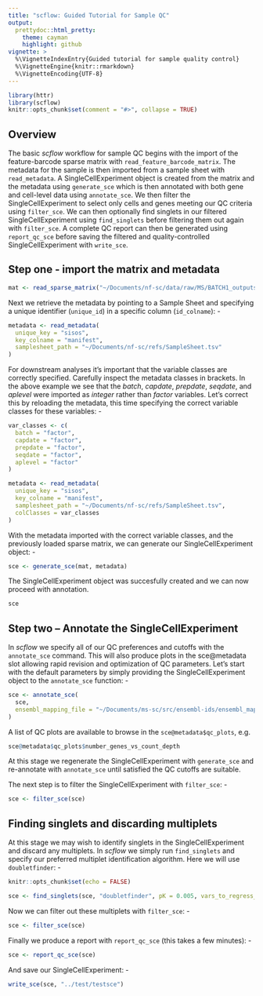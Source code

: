 ```yaml
---
title: "scflow: Guided Tutorial for Sample QC"
output: 
  prettydoc::html_pretty:
    theme: cayman
    highlight: github
vignette: >
  %\VignetteIndexEntry{Guided tutorial for sample quality control}
  %\VignetteEngine{knitr::rmarkdown}
  %\VignetteEncoding{UTF-8}
---
```


```r
library(httr)
library(scflow)
knitr::opts_chunk$set(comment = "#>", collapse = TRUE)
```

## Overview
The basic _scflow_ workflow for sample QC begins with the import of the feature-barcode sparse matrix with `read_feature_barcode_matrix`.  The metadata for the sample is then imported from a sample sheet with `read_metadata`.  A SingleCellExperiment object is created from the matrix and the metadata using `generate_sce` which is then annotated with both gene and cell-level data using `annotate_sce`.  We then filter the SingleCellExperiment to select only cells and genes meeting our QC criteria using `filter_sce`.  We can then optionally find singlets in our filtered SingleCellExperiment using `find_singlets` before filtering them out again with `filter_sce`.  A complete QC report can then be generated using `report_qc_sce` before saving the filtered and quality-controlled SingleCellExperiment with `write_sce`.  

## Step one - import the matrix and metadata

```r
mat <- read_sparse_matrix("~/Documents/nf-sc/data/raw/MS/BATCH1_outputs/C54/outs/raw_feature_bc_matrix")
```

Next we retrieve the metadata by pointing to a Sample Sheet and specifying a unique identifier (`unique_id`) in a specific column (`id_colname`): -

```r
metadata <- read_metadata(
  unique_key = "sisos",
  key_colname = "manifest",
  samplesheet_path = "~/Documents/nf-sc/refs/SampleSheet.tsv"
)
```

For downstream analyses it's important that the variable classes are correctly specified.  Carefully inspect the metadata classes in brackets. In the above example we see that the *batch*, *capdate*, *prepdate*, *seqdate*, and *aplevel* were imported as _integer_ rather than _factor_ variables.  Let's correct this by reloading the metadata, this time specifying the correct variable classes for these variables: -

```r
var_classes <- c(
  batch = "factor",
  capdate = "factor",
  prepdate = "factor",
  seqdate = "factor",
  aplevel = "factor"
)

metadata <- read_metadata(
  unique_key = "sisos",
  key_colname = "manifest",
  samplesheet_path = "~/Documents/nf-sc/refs/SampleSheet.tsv",
  colClasses = var_classes
)
```

With the metadata imported with the correct variable classes, and the previously loaded sparse matrix, we can generate our SingleCellExperiment object: -

```r
sce <- generate_sce(mat, metadata)
```

The SingleCellExperiment object was succesfully created and we can now proceed with annotation.

```r
sce
```

## Step two -- Annotate the SingleCellExperiment

In *scflow* we specify all of our QC preferences and cutoffs with the `annotate_sce` command.  This will also produce plots in the sce@metadata slot allowing rapid revision and optimization of QC parameters.  Let's start with the default parameters by simply providing the SingleCellExperiment object to the `annotate_sce` function: -

```r
sce <- annotate_sce(
  sce,
  ensembl_mapping_file = "~/Documents/ms-sc/src/ensembl-ids/ensembl_mappings.tsv"
)
```

A list of QC plots are available to browse in the `sce@metadata$qc_plots`, e.g.

```r
sce@metadata$qc_plots$number_genes_vs_count_depth
```

At this stage we regenerate the SingleCellExperiment with `generate_sce` and re-annotate with `annotate_sce` until satisfied the QC cutoffs are suitable.  

The next step is to filter the SingleCellExperiment with `filter_sce`: -

```r
sce <- filter_sce(sce)
```

## Finding singlets and discarding multiplets

At this stage we may wish to identify singlets in the SingleCellExperiment and discard any multiplets.  In *scflow* we simply run `find_singlets` and specify our preferred multiplet identification algorithm.  Here we will use `doubletfinder`: -

```r
knitr::opts_chunk$set(echo = FALSE)

sce <- find_singlets(sce, "doubletfinder", pK = 0.005, vars_to_regress_out = c("nCount_RNA", "pc_mito"))
```

Now we can filter out these multiplets with `filter_sce`: -

```r
sce <- filter_sce(sce)
```

Finally we produce a report with `report_qc_sce` (this takes a few minutes): -

```r
sce <- report_qc_sce(sce)
```

And save our SingleCellExperiment: -
```r
write_sce(sce, "../test/testsce")
```
